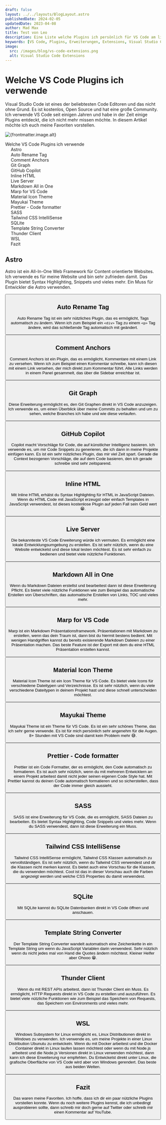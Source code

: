 ```yaml
---
draft: false
layout: ../../layouts/BlogLayout.astro
publishedDate: 2024-02-05
updatedDate: 2023-04-08
author: Mad Max
title: Test von Leo
description: Eine Liste welche Plugins ich persönlich für VS Code am liebsten verwende.
keywords: [VS Code, Plugins, Erweiterungen, Extensions, Visual Studio Code]
image:
  src: /images/blog/vs-code-extensions.png
  alt: Visual Studio Code Extensions
---
```



# Welche VS Code Plugins ich verwende

Visual Studio Code ist eines der beliebtesten Code Editoren und das nicht ohne Grund. Es ist kostenlos, Open Source und hat eine große Community. Ich verwende VS Code seit einigen Jahren und habe in der Zeit einige Plugins entdeckt, die ich nicht mehr missen möchte. In diesem Artikel möchte ich euch meine Favoriten vorstellen.

<div id="toc">

<Image
  src={frontmatter.image.src}
  width={1200}
  height={900}
  quality={80}
  format="webp"
  class="rounded-xl"
  alt={frontmatter.image.alt}
/>

- [Welche VS Code Plugins ich verwende](#welche-vs-code-plugins-ich-verwende)
  - [Astro](#astro)
  - [Auto Rename Tag](#auto-rename-tag)
  - [Comment Anchors](#comment-anchors)
  - [Git Graph](#git-graph)
  - [GitHub Copilot](#github-copilot)
  - [Inline HTML](#inline-html)
  - [Live Server](#live-server)
  - [Markdown All in One](#markdown-all-in-one)
  - [Marp for VS Code](#marp-for-vs-code)
  - [Material Icon Theme](#material-icon-theme)
  - [Mayukai Theme](#mayukai-theme)
  - [Prettier - Code formatter](#prettier---code-formatter)
  - [SASS](#sass)
  - [Tailwind CSS IntelliSense](#tailwind-css-intellisense)
  - [SQLite](#sqlite)
  - [Template String Converter](#template-string-converter)
  - [Thunder Client](#thunder-client)
  - [WSL](#wsl)
  - [Fazit](#fazit)

</div>

## Astro

Astro ist ein All-In-One Web Framework für Content orientierte Websites. Ich verwende es für meine Website und bin sehr zufrieden damit. Das Plugin bietet Syntax Highlighting, Snippets und vieles mehr. Ein Muss für Entwickler die Astro verwenden.

<Button
  url="https://marketplace.visualstudio.com/items?itemName=astro-build.astro-vscode"
  title="Download"
  external={true}
/>

## Auto Rename Tag

Auto Rename Tag ist ein sehr nützliches Plugin, das es ermöglicht, Tags automatisch zu ändern. Wenn ich zum Beispiel ein `<div>` Tag zu einem `<p>` Tag ändere, wird das schließende Tag automatisch mit geändert.

<Button
  url="https://marketplace.visualstudio.com/items?itemName=formulahendry.auto-rename-tag"
  title="Download"
  external={true}
/>

## Comment Anchors

Comment Anchors ist ein Plugin, das es ermöglicht,
Kommentare mit einem Link zu versehen. Wenn ich zum Beispiel einen Kommentar
schreibe, kann ich diesen mit einem Link versehen, der mich direkt zum Kommentar
führt. Alle Links werden in einem Panel gesammelt, das über die Sidebar erreichbar ist.

<Button
  url="https://marketplace.visualstudio.com/items?itemName=ExodiusStudios.comment-anchors"
  title="Download"
  external={true}
/>

## Git Graph

Diese Erweiterung ermöglicht es, den Git Graphen direkt in VS Code anzuzeigen. Ich verwende es, um einen Überblick über meine Commits zu behalten und um zu sehen, welche Branches ich habe und wie diese verlaufen.

<Button
  url="https://marketplace.visualstudio.com/items?itemName=mhutchie.git-graph"
  title="Download"
  external={true}
/>

## GitHub Copilot

Copilot macht Vorschläge für Code, die auf künstlicher Intelligenz basieren. Ich verwende es, um mir Code Snippets zu generieren, die ich dann in meine Projekte einfügen kann. Es ist ein sehr nützliches Plugin, das mir viel Zeit spart. Gerade die Context bezogenen Vorschläge, die auf dem Code basieren, den ich gerade schreibe sind sehr zeitsparend.

<Button
  url="https://marketplace.visualstudio.com/items?itemName=GitHub.copilot"
  title="Download"
  external={true}
/>

## Inline HTML

Mit Inline HTML erhälst du Syntax Highlighting für HTML in JavaScript Dateien. Wenn du HTML Code mit JavaScript erzeugst oder einfach Templates in JavaScript verwendest, ist dieses kostenlose Plugin auf jeden Fall sein Geld wert 😁.

<Button
  url="https://marketplace.visualstudio.com/items?itemName=pushqrdx.inline-html"
  title="Download"
  external={true}
/>

## Live Server

Die bekannteste VS Code Erweiterung würde ich vermuten. Es ermöglicht eine lokale Entwicklungsumgebung zu erstellen. Es ist sehr nützlich, wenn du eine Website entwickelst und diese lokal testen möchtest. Es ist sehr einfach zu bedienen und bietet viele nützliche Funktionen.

<Button
  url="https://marketplace.visualstudio.com/items?itemName=ritwickdey.LiveServer"
  title="Download"
  external={true}
/>

## Markdown All in One

Wenn du Markdown Dateien erstellst und bearbeitest dann ist diese Erweiterung Pflicht. Es bietet viele nützliche Funktionen wie zum Beispiel das automatische Erstellen von Überschriften, das automatische Erstellen von Links, TOC und vieles mehr.

<Button
  url="https://marketplace.visualstudio.com/items?itemName=yzhang.markdown-all-in-one"
  title="Download"
  external={true}
/>

## Marp for VS Code

Marp ist ein Markdown Präsentationsframework. Präsentationen mit Markdown zu erstellen, wenn das dein Traum ist, dann bist du hiermit bestens bedient. Mit wenigen Handgriffen kannst du bereits exisierende Markdown Dateien zu einer Präsentation machen. Das beste Feature ist der Export mit dem du eine HTML Präsentation erstellen kannst.

<Button
  url="https://marketplace.visualstudio.com/items?itemName=marp-team.marp-vscode"
  title="Download"
  external={true}
/>

## Material Icon Theme

Material Icon Theme ist ein Icon Theme für VS Code. Es bietet viele Icons für verschiedene Dateitypen und Verzeichnisse. Es ist sehr nützlich, wenn du viele verschiedene Dateitypen in deinem Projekt hast und diese schnell unterscheiden möchtest.

<Button
  url="https://marketplace.visualstudio.com/items?itemName=PKief.material-icon-theme"
  title="Download"
  external={true}
/>

## Mayukai Theme

Mayukai Theme ist ein Theme für VS Code. Es ist ein sehr schönes Theme, das ich sehr gerne verwende. Es ist für mich persönlich sehr angenehm für die Augen. 8+ Stunden mit VS Code sind damit kein Problem mehr 😅.

<Button
  url="https://marketplace.visualstudio.com/items?itemName=GulajavaMinistudio.mayukaithemevsc"
  title="Download"
  external={true}
/>

## Prettier - Code formatter

Prettier ist ein Code Formatter, der es ermöglicht, den Code automatisch zu formatieren. Es ist auch sehr nützlich, wenn du mit mehreren Entwicklern an einem Projekt arbeitest damit nicht jeder seinen eigenen Code Style hat. Mit Prettier kannst du deinen Code automatisch formatieren und so sicherstellen, dass der Code immer gleich aussieht.

<Button
  url="https://marketplace.visualstudio.com/items?itemName=esbenp.prettier-vscode"
  title="Download"
  external={true}
/>

## SASS

SASS ist eine Erweiterung für VS Code, die es ermöglicht, SASS Dateien zu bearbeiten. Es bietet Syntax Highlighting, Code Snippets und vieles mehr. Wenn du SASS verwendest, dann ist diese Erweiterung ein Muss.

<Button
  url="https://marketplace.visualstudio.com/items?itemName=Syler.sass-indented"
  title="Download"
  external={true}
/>

## Tailwind CSS IntelliSense

Tailwind CSS IntelliSense ermöglicht, Tailwind CSS Klassen automatisch zu vervollständigen. Es ist sehr nützlich, wenn du Tailwind CSS verwendest und dir die Klassen nicht merken kannst. Es bietet auch eine Vorschau für die Klassen, die du verwenden möchtest. Cool ist das in dieser Vorschau auch die Farben angezeigt werden und welche CSS Properties du damit verwendest.

<Button
  url="https://marketplace.visualstudio.com/items?itemName=bradlc.vscode-tailwindcss"
  title="Download"
  external={true}
/>

## SQLite

Mit SQLite kannst du SQLite Datenbanken direkt in VS Code öffnen und anschauen.

<Button
  url="https://marketplace.visualstudio.com/items?itemName=alexcvzz.vscode-sqlite"
  title="Download"
  external={true}
/>

## Template String Converter

Der Template String Converter wandelt automatisch eine Zeichenkette in ein Template String um wenn du JavaScript Variablen darin verwendest. Sehr nützlich wenn du nicht jedes mal von Hand die Quotes ändern möchtest. Kleiner Helfer aber Ohooo 😁.

<Button
  url="https://marketplace.visualstudio.com/items?itemName=meganrogge.template-string-converter"
  title="Download"
  external={true}
/>

## Thunder Client

Wenn du mit REST APIs arbeitest, dann ist Thunder Client ein Muss. Es ermöglicht, HTTP Requests direkt in VS Code zu erstellen und auszuführen. Es bietet viele nützliche Funktionen wie zum Beispiel das Speichern von Requests, das Speichern von Environments und vieles mehr.

<Button
  url="https://marketplace.visualstudio.com/items?itemName=rangav.vscode-thunder-client"
  title="Download"
  external={true}
/>

## WSL

Windows Subsystem for Linux ermöglicht es, Linux Distributionen direkt in Windows zu verwenden. Ich verwende es, um meine Projekte in einer Linux Distribution Ubunutu zu entwickeln. Wenn du mit Docker arbeitest und die Docker Container direkt in Linux laufen lassen möchtest oder wenn du mit Node.js arbeitest und die Node.js Versionen direkt in Linux verwenden möchtest, dann kann ich diese Erweiterung nur empfehlen. Du Entwickelst direkt unter Linux, die grafische Oberfläche von VS Code wird aber von Windows gerendert. Das beste aus beiden Welten.

<Button
  url="https://marketplace.visualstudio.com/items?itemName=ms-vscode-remote.remote-wsl"
  title="Download"
  external={true}
/>

## Fazit

Das waren meine Favoriten. Ich hoffe, dass ich dir ein paar nützliche Plugins vorstellen konnte. Wenn du noch weitere Plugins kennst, die ich unbedingt ausprobieren sollte, dann schreib mir doch gerne auf Twitter oder schreib mir einen Kommentar auf YouTube.

